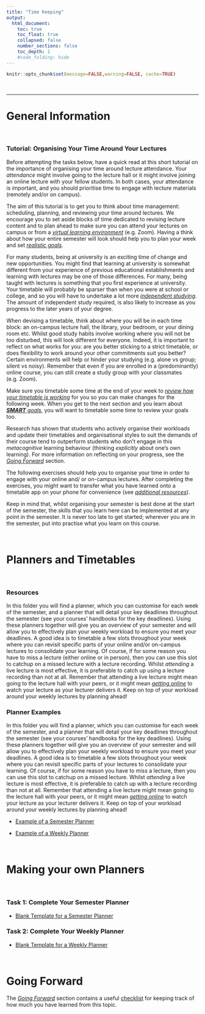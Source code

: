 ```yaml
---
title: "Time Keeping"
output:
  html_document:
    toc: true
    toc_float: true
    collapsed: false
    number_sections: false
    toc_depth: 1
    #code_folding: hide
---
```


```r
knitr::opts_chunk$set(message=FALSE,warning=FALSE, cache=TRUE)
```

<br>

***

# General Information

<br>

### Tutorial: Organising Your Time Around Your Lectures

Before attempting the tasks below, have a quick read at this short tutorial on the importance of organising your time around lecture attendance. Your _attendance_ might involve going to the lecture hall or it might involve joining an online lecture with your fellow students. In both cases, your attendance is important, and you should prioritise time to engage with lecture materials (remotely and/or on campus).

The aim of this tutorial is to get you to think about time management: scheduling, planning, and reviewing your time around lectures. We encourage you to set aside blocks of time dedicated to revising lecture content and to plan ahead to make sure you can attend your lectures on campus or from a [_virtual learning environment_](https://grahamreidpsychology.github.io/MakingtheMostofLectures/Online_Learning.html) (e.g. Zoom). Having a think about how your entire semester will look should help you to plan your week and set [_realistic goals_](https://grahamreidpsychology.github.io/MakingtheMostofLectures/Goal_Setting.html).

For many students, being at university is an exciting time of change and new opportunities. You might find that learning at university is somewhat different from your experience of previous educational establishments and learning with lectures may be one of those differences. For many, being taught with lectures is something that you first experience at university. Your timetable will probably be sparser than when you were at school or college, and so you will have to undertake a lot more [_independent studying_](https://grahamreidpsychology.github.io/MakingtheMostofLectures/Online_Learning.html#time_management). The amount of independent study required, is also likely to increase as you progress to the later years of your degree.

When devising a timetable, think about where you will be in each time block: an on-campus lecture hall, the library, your bedroom, or your dining room etc. Whilst good study habits involve working where you will not be too disturbed, this will look different for everyone. Indeed, it is important to reflect on what works for you: are you better sticking to a strict timetable, or does flexibility to work around your other commitments suit you better? Certain environments will help or hinder your studying (e.g. alone vs group; silent vs noisy). Remember that even if you are enrolled in a (predominantly) online course, you can still create a study group with your classmates (e.g. Zoom).

Make sure you timetable some time at the end of your week to [_review how your timetable is working_](https://grahamreidpsychology.github.io/MakingtheMostofLectures/Going_Forward.html) for you so you can make changes for the following week. When you get to the next section and you learn about [_**SMART** goals_](https://grahamreidpsychology.github.io/MakingtheMostofLectures/Goal_Setting.html), you will want to timetable some time to review your goals too. 

Research has shown that students who actively organise their workloads and update their timetables and organisational styles to suit the demands of their course tend to outperform students who don't engage in this _metacognitive_ learning behaviour (thinking _explicitly_ about one's own learning).  For more information on reflecting on your progress, see the [_Going Forward_](https://grahamreidpsychology.github.io/MakingtheMostofLectures/Going_Forward.html) section.

The following exercises should help you to organise your time in order to engage with your online and/ or on-campus lectures. After completing the exercises, you might want to transfer what you have learned onto a timetable app on your phone for convenience (see [_additional resources_](https://grahamreidpsychology.github.io/MakingtheMostofLectures/Additional_Resources.html)).

Keep in mind that, whilst organising your semester is best done at the start of the semester, the skills that you learn here can be implemented at any point in the semester. It is never too late to get started; wherever you are in the semester, put into practise what you learn on this course.

<br>

# Planners and Timetables

<br>

### Resources

In this folder you will find a planner, which you can customise for each week of the semester, and a planner that will detail your key deadlines throughout the semester (see your courses' handbooks for the key deadlines). Using these planners together will give you an overview of your semester and will allow you to effectively plan your weekly workload to ensure you meet your deadlines. A good idea is to timetable a few slots throughout your week where you can revisit specific parts of your online and/or on-campus lectures to consolidate your learning. Of course, if for some reason you have to miss a lecture (either online or in person), then you can use this slot to catchup on a missed lecture with a lecture recording. Whilst _attending_ a live lecture is most effective, it is preferable to catch up using a lecture recording than not at all. Remember that attending a live lecture might mean going to the lecture hall with your peers, or it might mean [_getting online_](https://grahamreidpsychology.github.io/MakingtheMostofLectures/Online_Learning.html) to watch your lecture as your lecturer delivers it. Keep on top of your workload around your weekly lectures by planning ahead!

### Planner Examples

In this folder you will find a planner, which you can customise for each week of the semester, and a planner that will detail your key deadlines throughout the semester (see your courses' handbooks for the key deadlines). Using these planners together will give you an overview of your semester and will allow you to effectively plan your weekly workload to ensure you meet your deadlines. A good idea is to timetable a few slots throughout your week where you can revisit specific parts of your lectures to consolidate your learning. Of course, if for some reason you have to miss a lecture, then you can use this slot to catchup on a missed lecture. Whilst _attending_ a live lecture is most effective, it is preferable to catch up with a lecture recording than not at all. Remember that attending a live lecture might mean going to the lecture hall with your peers, or it might mean [_getting online_](https://grahamreidpsychology.github.io/MakingtheMostofLectures/Online_Learning.html) to watch your lecture as your lecturer delivers it. Keep on top of your workload around your weekly lectures by planning ahead! 

* [Example of a Semester Planner](downloads/Timetable_Semester_Example.pdf)

* [Example of a Weekly Planner](downloads/Timetable_Weekly_Example.pdf)

<br>

# Making your own Planners

<br>

### Task 1: Complete Your Semester Planner

* [Blank Template for a Semester Planner](downloads/Timetable_Semester.docx)

### Task 2: Complete Your Weekly Planner

* [Blank Template for a Weekly Planner](downloads/Timetable_Weekly.docx)

<br>

# Going Forward

The [_Going Forward_](https://grahamreidpsychology.github.io/MakingtheMostofLectures/Going_Forward.html) section contains a useful [checklist](downloads/checklist.docx) for keeping track of how much you have learned from this topic.
